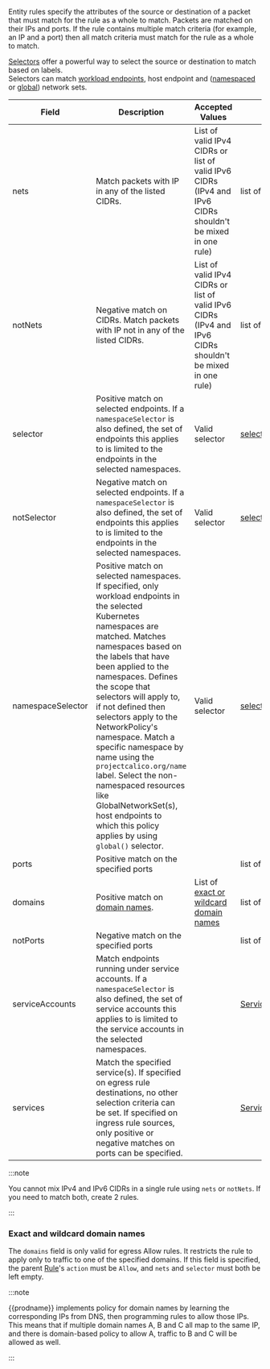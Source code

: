 
Entity rules specify the attributes of the source or destination of a packet that must match for the rule as a whole
to match. Packets are matched on their IPs and ports. If the rule contains multiple match criteria (for example, an
IP and a port) then all match criteria must match for the rule as a whole to match.

[Selectors](#selector) offer a powerful way to select the source or destination to match based on labels.  
Selectors can match [workload endpoints](../../reference/resources/workloadendpoint.mdx), host endpoint and
([namespaced](../../reference/resources/networkset.mdx) or
[global](../../reference/resources/globalnetworkset.mdx)) network sets.

| Field             | Description                                                                                                                                                                                                                                                                                                                                                                                                                                                                                                                                                 | Accepted Values                                                                                           | Schema                                      | Default |
| ----------------- | ----------------------------------------------------------------------------------------------------------------------------------------------------------------------------------------------------------------------------------------------------------------------------------------------------------------------------------------------------------------------------------------------------------------------------------------------------------------------------------------------------------------------------------------------------------- | --------------------------------------------------------------------------------------------------------- | ------------------------------------------- | ------- |
| nets              | Match packets with IP in any of the listed CIDRs.                                                                                                                                                                                                                                                                                                                                                                                                                                                                                                           | List of valid IPv4 CIDRs or list of valid IPv6 CIDRs (IPv4 and IPv6 CIDRs shouldn't be mixed in one rule) | list of cidrs                               |
| notNets           | Negative match on CIDRs. Match packets with IP not in any of the listed CIDRs.                                                                                                                                                                                                                                                                                                                                                                                                                                                                              | List of valid IPv4 CIDRs or list of valid IPv6 CIDRs (IPv4 and IPv6 CIDRs shouldn't be mixed in one rule) | list of cidrs                               |
| selector          | Positive match on selected endpoints. If a `namespaceSelector` is also defined, the set of endpoints this applies to is limited to the endpoints in the selected namespaces.                                                                                                                                                                                                                                                                                                                                                                                | Valid selector                                                                                            | [selector](#selector)                       |         |
| notSelector       | Negative match on selected endpoints. If a `namespaceSelector` is also defined, the set of endpoints this applies to is limited to the endpoints in the selected namespaces.                                                                                                                                                                                                                                                                                                                                                                                | Valid selector                                                                                            | [selector](#selector)                       |         |
| namespaceSelector | Positive match on selected namespaces. If specified, only workload endpoints in the selected Kubernetes namespaces are matched. Matches namespaces based on the labels that have been applied to the namespaces. Defines the scope that selectors will apply to, if not defined then selectors apply to the NetworkPolicy's namespace. Match a specific namespace by name using the `projectcalico.org/name` label. Select the non-namespaced resources like GlobalNetworkSet(s), host endpoints to which this policy applies by using `global()` selector. | Valid selector                                                                                            | [selector](#selector)                       |         |
| ports             | Positive match on the specified ports                                                                                                                                                                                                                                                                                                                                                                                                                                                                                                                       |                                                                                                           | list of [ports](#ports)                     |         |
| domains           | Positive match on [domain names](#exact-and-wildcard-domain-names).                                                                                                                                                                                                                                                                                                                                                                                                                                                                                         | List of [exact or wildcard domain names](#exact-and-wildcard-domain-names)                                | list of strings                             |
| notPorts          | Negative match on the specified ports                                                                                                                                                                                                                                                                                                                                                                                                                                                                                                                       |                                                                                                           | list of [ports](#ports)                     |         |
| serviceAccounts   | Match endpoints running under service accounts. If a `namespaceSelector` is also defined, the set of service accounts this applies to is limited to the service accounts in the selected namespaces.                                                                                                                                                                                                                                                                                                                                                        |                                                                                                           | [ServiceAccountMatch](#serviceaccountmatch) |         |
| services          | Match the specified service(s). If specified on egress rule destinations, no other selection criteria can be set. If specified on ingress rule sources, only positive or negative matches on ports can be specified.                                                                                                                                                                                                                                                                                                                                        |                                                                                                           | [ServiceMatch](#servicematch)               |         |

:::note

You cannot mix IPv4 and IPv6 CIDRs in a single rule using `nets` or `notNets`. If you need to match both, create 2 rules.

:::

### Exact and wildcard domain names

The `domains` field is only valid for egress Allow rules. It restricts the
rule to apply only to traffic to one of the specified domains. If this field is specified, the
parent [Rule](#rule)'s `action` must be `Allow`, and `nets` and `selector` must both be left empty.

<DomainNames />

:::note

{{prodname}} implements policy for domain names by learning the
corresponding IPs from DNS, then programming rules to allow those IPs. This means that
if multiple domain names A, B and C all map to the same IP, and there is domain-based
policy to allow A, traffic to B and C will be allowed as well.

:::
